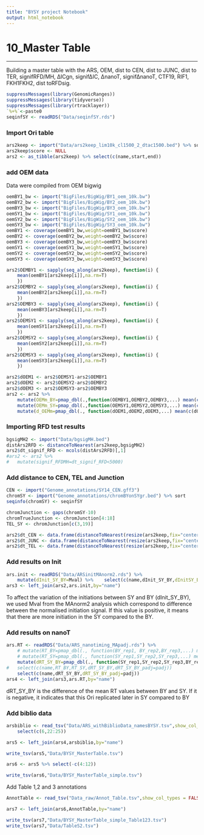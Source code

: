 ```yaml
---
title: "BYSY project Notebook"
output: html_notebook
---  
```

# 10_Master Table  
***  

Building a master table with the ARS, OEM, dist to CEN, dist to JUNC, dist to TER, signifRFD/MH, ∆ICgn, signif∆IC, ∆nanoT, signif∆nanoT, CTF19, RIF1, FKH1FKH2, dist toRFDsig.  

```r
suppressMessages(library(GenomicRanges))
suppressMessages(library(tidyverse))
suppressMessages(library(rtracklayer))
`%+%`<-paste0
seqinfSY <- readRDS("Data/seqinfSY.rds")
```

### Import Ori table
```r
ars2keep <- import("Data/ars2keep_lim10k_cl1500_2_dtac1500.bed") %>% sort
ars2keep$score <- NULL
ars2 <- as_tibble(ars2keep) %>% select(c(name,start,end))
```

### add OEM data  

Data were compiled from OEM bigwig

```r
oemBY1_bw <- import("BigFiles/BigWig/BY1_oem_10k.bw")
oemBY2_bw <- import("BigFiles/BigWig/BY2_oem_10k.bw")
oemBY3_bw <- import("BigFiles/BigWig/BY3_oem_10k.bw")
oemSY1_bw <- import("BigFiles/BigWig/SY1_oem_10k.bw")
oemSY2_bw <- import("BigFiles/BigWig/SY2_oem_10k.bw")
oemSY3_bw <- import("BigFiles/BigWig/SY3_oem_10k.bw")
oemBY1 <- coverage(oemBY1_bw,weight=oemBY1_bw$score)
oemBY2 <- coverage(oemBY2_bw,weight=oemBY2_bw$score)
oemBY3 <- coverage(oemBY3_bw,weight=oemBY3_bw$score)
oemSY1 <- coverage(oemSY1_bw,weight=oemSY1_bw$score)
oemSY2 <- coverage(oemSY2_bw,weight=oemSY2_bw$score)
oemSY3 <- coverage(oemSY3_bw,weight=oemSY3_bw$score)

ars2$OEMBY1 <- sapply(seq_along(ars2keep), function(i) {
	mean(oemBY1[ars2keep[i]],na.rm=T)
	})
ars2$OEMBY2 <- sapply(seq_along(ars2keep), function(i) {
	mean(oemBY2[ars2keep[i]],na.rm=T)
	})
ars2$OEMBY3 <- sapply(seq_along(ars2keep), function(i) {
	mean(oemBY3[ars2keep[i]],na.rm=T)
	})
ars2$OEMSY1 <- sapply(seq_along(ars2keep), function(i) {
	mean(oemSY1[ars2keep[i]],na.rm=T)
	})
ars2$OEMSY2 <- sapply(seq_along(ars2keep), function(i) {
	mean(oemSY2[ars2keep[i]],na.rm=T)
	})
ars2$OEMSY3 <- sapply(seq_along(ars2keep), function(i) {
	mean(oemSY3[ars2keep[i]],na.rm=T)
	})

ars2$dOEM1 <- ars2$OEMSY1-ars2$OEMBY1
ars2$dOEM2 <- ars2$OEMSY2-ars2$OEMBY2
ars2$dOEM3 <- ars2$OEMSY3-ars2$OEMBY3
ars2 <- ars2 %>%
	mutate(OEMm_BY=pmap_dbl(.,function(OEMBY1,OEMBY2,OEMBY3,...) mean(c(OEMBY1,OEMBY2,OEMBY3),na.rm=T))) %>%
	mutate(OEMm_SY=pmap_dbl(.,function(OEMSY1,OEMSY2,OEMSY3,...) mean(c(OEMSY1,OEMSY2,OEMSY3),na.rm=T))) %>%
	mutate(d_OEMm=pmap_dbl(., function(dOEM1,dOEM2,dOEM3,...) mean(c(dOEM1,dOEM2,dOEM3),na.rm=T)))

```

### Importing RFD test results

```r
bgsigMH2 <- import("Data/bgsigMH.bed")
distArs2RFD <- distanceToNearest(ars2keep,bgsigMH2)
ars2$dt_signif_RFD <- mcols(distArs2RFD)[,1]
#ars2 <- ars2 %>%
#	mutate(signif_RFDMH=dt_signif_RFD<5000)
```

### Add distance to CEN, TEL and Junction
```r
CEN <- import("Genome_annotations/SY14_CEN.gff3") 
chromSY <- import("Genome_annotations/chromBYonSYgr.bed") %>% sort
seqinfo(chromSY) <- seqinfSY

chromJunction <- gaps(chromSY-10)
chromTrueJunction <- chromJunction[4:18]
TEL_SY <- chromJunction[c(3,19)]

ars2$dt_CEN <- data.frame(distanceToNearest(resize(ars2keep,fix="center",width=1),CEN))[,3]
ars2$dt_JUNC <- data.frame(distanceToNearest(resize(ars2keep,fix="center",width=1),chromTrueJunction))[,3]
ars2$dt_TEL <- data.frame(distanceToNearest(resize(ars2keep,fix="center",width=1),TEL_SY))[,3]

```

### Add results on Init
```r
ars.init <- readRDS("Data/ARSinitMAnorm2.rds") %>%
	mutate(dInit_SY_BY=Mval) %>%	select(c(name,dInit_SY_BY,dInitSY_BY_padj=padj))
ars3 <- left_join(ars2,ars.init,by="name")
```
To affect the variation of the initiations between SY and BY (dInit_SY_BY), we used Mval from the MAnorm2 analysis which correspond to difference between the normalised initiation signal. If this value is positive, it means that there are more initiation in the SY compared to the BY.

### Add results on nanoT
```r
ars.RT <- readRDS("Data/ARS_nanotiming_MApadj.rds") %>%
	# mutate(RT_BY=pmap_dbl(., function(BY_rep1, BY_rep2,BY_rep3,...) mean(c(BY_rep1,BY_rep2,BY_rep3)))) %>%
	# mutate(RT_SY=pmap_dbl(., function(SY_rep1,SY_rep2,SY_rep3,...) mean(c(SY_rep1, SY_rep2,SY_rep3)))) %>%
	mutate(dRT_SY_BY=pmap_dbl(., function(SY_rep1,SY_rep2,SY_rep3,BY_rep1, BY_rep2,BY_rep3,...) mean(c(SY_rep1, SY_rep2,SY_rep3))-mean(c(BY_rep1,BY_rep2,BY_rep3)))) %>%
#	select(c(name,RT_BY,RT_SY,dRT_SY_BY,dRT_SY_BY_padj=padj))
	select(c(name,dRT_SY_BY,dRT_SY_BY_padj=padj))
ars4 <- left_join(ars3,ars.RT,by="name")
```
dRT_SY_BY is the difference of the mean RT values between BY and SY. If it is negative, it indicates that this Ori replicated later in SY compared to BY

### Add biblio data
```r
arsbiblio <- read_tsv("Data/ARS_withBiblioData_namesBYSY.tsv",show_col_types = FALSE) %>%
	select(c(6,22:25))

ars5 <- left_join(ars4,arsbiblio,by="name")

write_tsv(ars5,"Data/BYSY_MasterTable.tsv")

ars6 <- ars5 %>% select(-c(4:12))

write_tsv(ars6,"Data/BYSY_MasterTable_simple.tsv")
```

Add Table 1,2 and 3 annotations
```r
AnnotTable <- read_tsv("Data_raw/Annot_Table.tsv",show_col_types = FALSE,na = character()) %>% mutate(Table123=paste0(Table1,Table2,Table3)) %>% mutate(Table123=ifelse(Table123=="AA","A",Table123))

ars7 <- left_join(ars6,AnnotTable,by="name")

write_tsv(ars7,"Data/BYSY_MasterTable_simple_Table123.tsv")
write_tsv(ars7,"Data/TableS2.tsv")

```
